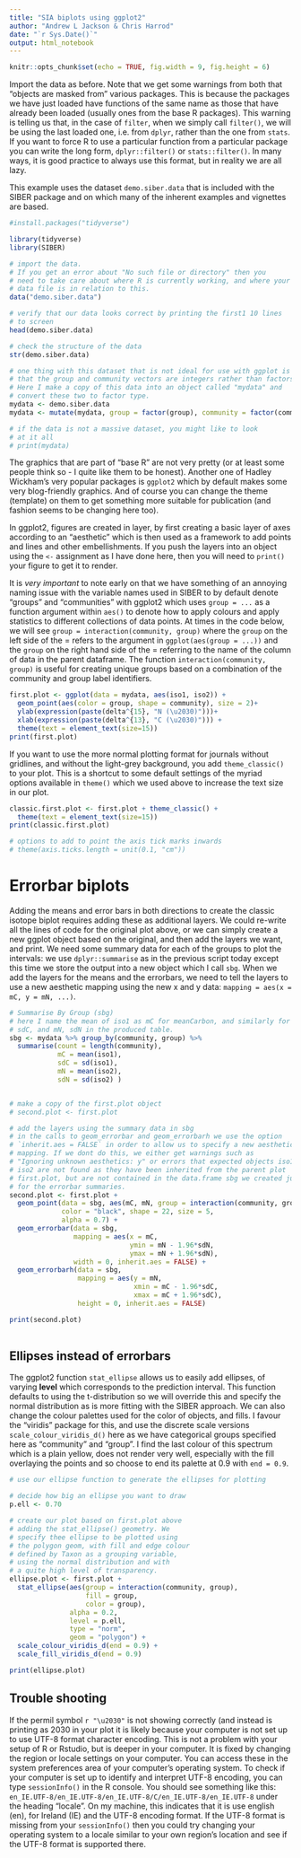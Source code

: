 ```yaml
---
title: "SIA biplots using ggplot2"
author: "Andrew L Jackson & Chris Harrod"
date: "`r Sys.Date()`"
output: html_notebook
---
```


```r
knitr::opts_chunk$set(echo = TRUE, fig.width = 9, fig.height = 6)
```

Import the data as before. Note that we get some warnings from both that "objects are masked from" various packages. This is because the packages we have just loaded have functions of the same name as those that have already been loaded (usually ones from the base R packages). This warning is telling us that, in the case of `filter`, when we simply call `filter()`, we will be using the last loaded one, i.e. from `dplyr`, rather than the one from `stats`. If you want to force R to use a particular function from a particular package you can write the long form, `dplyr::filter()` or `stats::filter()`. In many ways, it is good practice to always use this format, but in reality we are all lazy.

This example uses the dataset `demo.siber.data` that is included with the SIBER package and on which many of the inherent examples and vignettes are based.

```r

#install.packages("tidyverse")

library(tidyverse)
library(SIBER)

# import the data. 
# If you get an error about "No such file or directory" then you 
# need to take care about where R is currently working, and where your 
# data file is in relation to this.
data("demo.siber.data")

# verify that our data looks correct by printing the first1 10 lines
# to screen
head(demo.siber.data)

# check the structure of the data
str(demo.siber.data)

# one thing with this dataset that is not ideal for use with ggplot is 
# that the group and community vectors are integers rather than factors.
# Here I make a copy of this data into an object called "mydata" and 
# convert these two to factor type.
mydata <- demo.siber.data
mydata <- mutate(mydata, group = factor(group), community = factor(community))

# if the data is not a massive dataset, you might like to look  
# at it all
# print(mydata)
```

The graphics that are part of "base R" are not very pretty (or at least some people think so - I quite like them to be honest). Another one of Hadley Wickham's very popular packages is `ggplot2` which by default makes some very blog-friendly graphics. And of course you can change the theme (template) on them to get something more suitable for publication (and fashion seems to be changing here too).

In ggplot2, figures are created in layer, by first creating a basic layer of axes according to an "aesthetic" which is then used as a framework to add points and lines and other embellishments. If you push the layers into an object using the `<-` assignment as I have done here, then you will need to `print()` your figure to get it to render.

It is *_very important_* to note early on that we have something of an annoying naming issue with the variable names used in SIBER to by default denote "groups" and "communities" with ggplot2 which uses `group = ... ` as a function argument within `aes()` to denote how to apply colours and apply statistics to different collections of data points. At times in the code below, we will see `group = interaction(community, group)` where the `group` on the left side of the = refers to the argument in `ggplot(aes(group = ...))` and the `group` on the right hand side of the = referring to the name of the column of data in the parent dataframe. The function `interaction(community, group)` is useful for creating unique groups based on a combination of the community and group label identifiers.

```r

first.plot <- ggplot(data = mydata, aes(iso1, iso2)) +
  geom_point(aes(color = group, shape = community), size = 2)+
  ylab(expression(paste(delta^{15}, "N (\u2030)")))+
  xlab(expression(paste(delta^{13}, "C (\u2030)"))) + 
  theme(text = element_text(size=15))
print(first.plot)

```

If you want to use the more normal plotting format for journals without gridlines, and without the light-grey background, you add `theme_classic()` to your plot. This is a shortcut to some default settings of the myriad options available in `theme()` which we used above to increase the text size in our plot.

```r

classic.first.plot <- first.plot + theme_classic() + 
  theme(text = element_text(size=15))
print(classic.first.plot)

# options to add to point the axis tick marks inwards
# theme(axis.ticks.length = unit(0.1, "cm"))
```


# Errorbar biplots

Adding the means and error bars in both directions to create the classic isotope biplot requires adding these as additional layers. We could re-write all the lines of code for the original plot above, or we can simply create a new ggplot object based on the original, and then add the layers we want, and print. We need some summary data for each of the groups to plot the intervals: we use `dplyr::summarise` as in the previous script today except this time we store the output into a new object which I call `sbg`. When we add the layers for the means and the errorbars, we need to tell the layers to use a new aesthetic mapping using the new x and y data: `mapping = aes(x = mC, y = mN, ...)`.

```r

# Summarise By Group (sbg)
# here I name the mean of iso1 as mC for meanCarbon, and similarly for 
# sdC, and mN, sdN in the produced table.
sbg <- mydata %>% group_by(community, group) %>% 
  summarise(count = length(community),
            mC = mean(iso1), 
            sdC = sd(iso1), 
            mN = mean(iso2), 
            sdN = sd(iso2) )


# make a copy of the first.plot object
# second.plot <- first.plot

# add the layers using the summary data in sbg
# in the calls to geom_errorbar and geom_errorbarh we use the option
# `inherit.aes = FALSE` in order to allow us to specify a new aesthetic 
# mapping. If we dont do this, we either get warnings such as 
# "Ignoring unknown aesthetics: y" or errors that expected objects iso1 or 
# iso2 are not found as they have been inherited from the parent plot 
# first.plot, but are not contained in the data.frame sbg we created just above
# for the errorbar summaries.
second.plot <- first.plot + 
  geom_point(data = sbg, aes(mC, mN, group = interaction(community, group)), 
             color = "black", shape = 22, size = 5,
             alpha = 0.7) +
  geom_errorbar(data = sbg, 
                mapping = aes(x = mC,
                              ymin = mN - 1.96*sdN, 
                              ymax = mN + 1.96*sdN), 
                width = 0, inherit.aes = FALSE) +
  geom_errorbarh(data = sbg, 
                 mapping = aes(y = mN,
                               xmin = mC - 1.96*sdC,
                               xmax = mC + 1.96*sdC),
                 height = 0, inherit.aes = FALSE)

print(second.plot)
  
```

## Ellipses instead of errorbars

The ggplot2 function `stat_ellipse` allows us to easily add ellipses, of varying **level** which corresponds to the prediction interval. This function defaults to using the t-distribution so we will override this and specify the normal distribution as is more fitting with the SIBER approach. We can also change the colour palettes used for the color of objects, and fills. I favour the "viridis" package for this, and use the discrete scale versions `scale_colour_viridis_d()` here as we have categorical groups specified here as "community" and "group". I find the last colour of this spectrum which is a plain yellow, does not render very well, especially with the fill overlaying the points and so choose to end its palette at 0.9 with `end = 0.9`.

```r
# use our ellipse function to generate the ellipses for plotting

# decide how big an ellipse you want to draw
p.ell <- 0.70 

# create our plot based on first.plot above
# adding the stat_ellipse() geometry. We 
# specify thee ellipse to be plotted using 
# the polygon geom, with fill and edge colour
# defined by Taxon as a grouping variable, 
# using the normal distribution and with 
# a quite high level of transparency.
ellipse.plot <- first.plot + 
  stat_ellipse(aes(group = interaction(community, group), 
                   fill = group, 
                   color = group), 
               alpha = 0.2, 
               level = p.ell,
               type = "norm",
               geom = "polygon") + 
  scale_colour_viridis_d(end = 0.9) + 
  scale_fill_viridis_d(end = 0.9)

print(ellipse.plot)


```


## Trouble shooting

If the permil symbol `r "\u2030"` is not showing correctly (and instead is printing as $\text{\u2030}$ in your plot it is likely because your computer is not set up to use UTF-8 format character encoding. This is not a problem with your setup of R or Rstudio, but is deeper in your computer. It is fixed by changing the region or locale settings on your computer. You can access these in the system preferences area of your computer's operating system. To check if your computer is set up to identify and interpret UTF-8 encoding, you can type `sessionInfo()` in the R console. You should see something like this: `en_IE.UTF-8/en_IE.UTF-8/en_IE.UTF-8/C/en_IE.UTF-8/en_IE.UTF-8` under the heading "locale". On my machine, this indicates that it is use english (en), for Ireland (IE) and the UTF-8 encoding format. If the UTF-8 format is missing from your `sessionInfo()` then you could try changing your operating system to a locale similar to your own region's location and see if the UTF-8 format is supported there.




